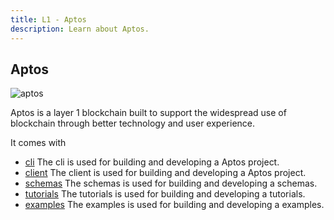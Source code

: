 ```yaml
---
title: L1 - Aptos
description: Learn about Aptos.
---
```


## Aptos

![aptos](https://pbs.twimg.com/profile_banners/1491526425580474368/1729203185/1500x500)

Aptos is a layer 1 blockchain built to support the widespread use of blockchain through better technology and user experience.

It comes with

- [cli](/aptos/cli) The cli is used for building and developing a Aptos project.
- [client](/aptos/client) The client is used for building and developing a Aptos project.
- [schemas](/aptos/schemas) The schemas is used for building and developing a schemas.
- [tutorials](/aptos/tutorials) The tutorials is used for building and developing a tutorials.
- [examples](/aptos/examples) The examples is used for building and developing a examples.
